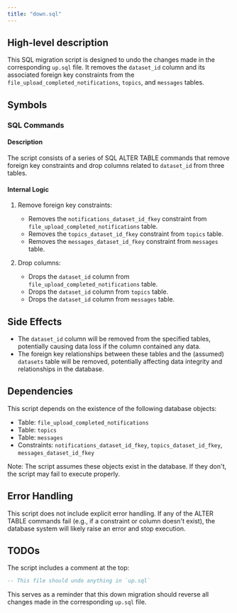 ```yaml
---
title: "down.sql"
---
```


## High-level description
This SQL migration script is designed to undo the changes made in the corresponding `up.sql` file. It removes the `dataset_id` column and its associated foreign key constraints from the `file_upload_completed_notifications`, `topics`, and `messages` tables.

## Symbols

### SQL Commands

#### Description
The script consists of a series of SQL ALTER TABLE commands that remove foreign key constraints and drop columns related to `dataset_id` from three tables.

#### Internal Logic
1. Remove foreign key constraints:
   - Removes the `notifications_dataset_id_fkey` constraint from `file_upload_completed_notifications` table.
   - Removes the `topics_dataset_id_fkey` constraint from `topics` table.
   - Removes the `messages_dataset_id_fkey` constraint from `messages` table.

2. Drop columns:
   - Drops the `dataset_id` column from `file_upload_completed_notifications` table.
   - Drops the `dataset_id` column from `topics` table.
   - Drops the `dataset_id` column from `messages` table.

## Side Effects
- The `dataset_id` column will be removed from the specified tables, potentially causing data loss if the column contained any data.
- The foreign key relationships between these tables and the (assumed) `datasets` table will be removed, potentially affecting data integrity and relationships in the database.

## Dependencies
This script depends on the existence of the following database objects:
- Table: `file_upload_completed_notifications`
- Table: `topics`
- Table: `messages`
- Constraints: `notifications_dataset_id_fkey`, `topics_dataset_id_fkey`, `messages_dataset_id_fkey`

Note: The script assumes these objects exist in the database. If they don't, the script may fail to execute properly.

## Error Handling
This script does not include explicit error handling. If any of the ALTER TABLE commands fail (e.g., if a constraint or column doesn't exist), the database system will likely raise an error and stop execution.

## TODOs
The script includes a comment at the top:
```sql
-- This file should undo anything in `up.sql`
```
This serves as a reminder that this down migration should reverse all changes made in the corresponding `up.sql` file.